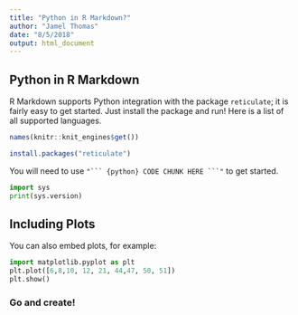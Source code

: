 ```yaml
---
title: "Python in R Markdown?"
author: "Jamel Thomas"
date: "8/5/2018"
output: html_document
---
```


## Python in R Markdown

R Markdown supports Python integration with the package `reticulate`; it is fairly easy to get started. Just install the package and run! Here is a list of all supported languages.



```r
names(knitr::knit_engines$get())

```

```r
install.packages("reticulate")

```

You will need to use `"``` {python} CODE CHUNK HERE ```" ` to get started.

```python

import sys
print(sys.version)
```

## Including Plots

You can also embed plots, for example:

```python
import matplotlib.pyplot as plt
plt.plot([6,8,10, 12, 21, 44,47, 50, 51])
plt.show()
```


### Go and create!